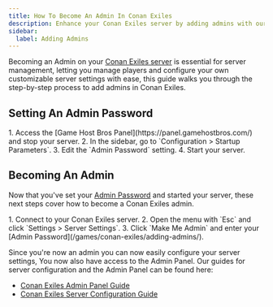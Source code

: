 ```yaml
---
title: How To Become An Admin In Conan Exiles
description: Enhance your Conan Exiles server by adding admins with our step-by-step guide. Learn how to authenticate as an administrator on your server.
sidebar:
  label: Adding Admins
---
```


Becoming an Admin on your [Conan Exiles server](https://www.gamehostbros.com/conan-exiles-server-hosting/) is essential for server management, letting you manage players and configure your own customizable server settings with ease, this guide walks you through the step-by-step process to add admins in Conan Exiles.

## Setting An Admin Password

<Steps>
1. Access the [Game Host Bros Panel](https://panel.gamehostbros.com/) and stop your server.
2. In the sidebar, go to `Configuration > Startup Parameters`.
3. Edit the `Admin Password` setting.
4. Start your server.
</Steps>

## Becoming An Admin

Now that you've set your [Admin Password](/games/conan-exiles/adding-admins/) and started your server, these next steps cover how to become a Conan Exiles admin.

<Steps>
1. Connect to your Conan Exiles server.
2. Open the menu with `Esc` and click `Settings > Server Settings`.
3. Click `Make Me Admin` and enter your [Admin Password](/games/conan-exiles/adding-admins/).
</Steps>

Since you're now an admin you can now easily configure your server settings, You now also have access to the Admin Panel. Our guides for server configuration and the Admin Panel can be found here:

- [Conan Exiles Admin Panel Guide](/games/conan-exiles/admin-panel/)
- [Conan Exiles Server Configuration Guide](/games/conan-exiles/configure-your-server/)